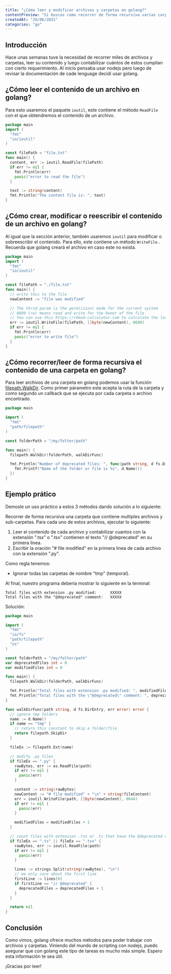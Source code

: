 ```yaml
---
title: "¿Cómo leer y modificar archivos y carpetas en golang?"
contentPreview: "Si buscas como recorrer de forma recursiva varias carpetas y archivos para ejecutar alguna acción específica, este artículo podrá ayudarte."
createdAt: "29/06/2021"
categories: "go"
---
```



## Introducción
Hace unas semanas tuve la necesidad de recorrer miles de archivos y carpetas, leer su contenido y luego contabilizar cuántos de estos cumplían con cierto requerimiento.
Al inicio pensaba usar nodejs pero luego de revisar la documentación de cade lenguage decidí usar golang.

## ¿Cómo leer el contenido de un archivo en golang?
Para esto usaremos el paquete `ioutil`, este contiene el método `ReadFile` con el que obtendremos el contenido de un archivo.
```go {9}
package main
import (
  "fmt"
  "io/ioutil"
)

const filePath = "file.txt"
func main() {
  content, err := ioutil.ReadFile(filePath)
  if err != nil {
    fmt.Println(err)
    panic("error to read the file")
  }

  text := string(content)
  fmt.Println("The content file is: ", text)
}
```

## ¿Cómo crear, modificar o reescribir el contenido de un archivo en golang?
Al igual que la sección anterior, también usaremos `ioutil` para modificar o sobreescribir el contenido.
Para ello, este contiene un método `WriteFile` .<br/>
Recuerda que golang creará el archivo en caso este no exista.

```go {15}
package main
import (
  "fmt"
  "io/ioutil"
)

const filePath = "./file.txt"
func main() {
  // write this to the file
  newContent := "file was modified"

  // The thrid param is the perm(ision) mode for the current system
  // 0600 (rw) means read and write for the Owner of the file
  // You can use this https://chmod-calculator.com to calculate the last param
  err := ioutil.WriteFile(filePath, []byte(newContent), 0600)
  if err != nil {
    fmt.Println(err)
    panic("error to write file")
  }
}
```

## ¿Cómo recorrer/leer de forma recursiva el contenido de una carpeta en golang?
Para leer archivos de una carpeta en golang podemos usar la función [filepath.WalkDir](https://golang.org/pkg/path/filepath/#WalkDir).
Como primer párametro este acepta la ruta de la carpeta y como segundo un callback que se ejecuta por cada carpeta o archivo encontrado.
```go
package main

import (
  "fmt"
  "path/filepath"
)

const folderPath = "/my/folter/path"

func main() {
  filepath.WalkDir(folderPath, walkDirFunc)

  fmt.Println("Number of deprecated files: ", func(path string, d fs.DirEntry, err error) error {
    fmt.Printf("Name of the folder or file is %s", d.Name())
  })
}
```

## Ejemplo prático
Demosle un uso práctico a estos 3 métodos dando solución a lo siguiente:

Recorrer de forma recursiva una carpeta que contiene multiples archivos y sub-carpetas. Para cada uno de estos archivos, ejecutar lo siguiente:
1. Leer el contenido de cada archivo y contabilizar cuantos con la extensión ".tsx" o ".tsx" contienen el texto "// @deprecated" en su primera linea.
2. Escribir la oración "# file modified" en la primera linea de cada archivo con la extensión ".py".

Como regla tenemos:
* Ignorar todas las carpetas de nombre "tmp" (temporal).

Al final, nuestro programa debería mostrar lo siguiente en la terminal:
```text
Total files with extension .py modified:      XXXXX
Total files with the "@deprecated" comment:   XXXXX
```

Solución:

```go {24,40,45,50,59}
package main

import (
  "fmt"
  "io/fs"
  "path/filepath"
  "os"
)

const folderPath = "/my/folter/path"
var deprecatedFiles int = 0
var modifiedFiles int = 0

func main() {
  filepath.WalkDir(folderPath, walkDirFunc)

  fmt.Println("Total files with extension .py modified: ", modifiedFiles)
  fmt.Println("Total files with the \"@deprecated\" comment: ", deprecatedFiles)
}

func walkDirFunc(path string, d fs.DirEntry, err error) error {
  // ignore tmp folders
  name := d.Name()
  if name == "tmp" {
    // return this constant to skip a folder/file
    return filepath.SkipDir
  }

  fileEx := filepath.Ext(name)

  // modify .py files
  if fileEx == ".py" {
    rawBytes, err := os.ReadFile(path)
    if err != nil {
      panic(err)
    }

    content := string(rawBytes)
    newContent := "# file modified" + "\n" + string(fileContent)
    err = ioutil.WriteFile(path, []byte(newContent), 0644)
    if err != nil {
      panic(err)
    }

    modifiedFiles = modifiedFiles + 1
  }

  // count files with extension .tsx or .ts that have the @deprecated comment in the top
  if fileEx == ".ts" || fileEx == ".tsx" {
    rawBytes, err := ioutil.ReadFile(path)
    if err != nil {
      panic(err)
    }

    lines := strings.Split(string(rawBytes), "\n")
    // we only care about the first line
    firstLine := lines[0]
    if firstLine == "// @deprecated" {
      deprecatedFiles = deprecatedFiles + 1
    }
  }

  return nil
}
```

## Conclusión
Como vimos, golang ofrece muchos métodos para poder trabajar con archivos y carpetas. Viniendo del mundo de scripting con nodejs,
puedo asegurar que con golang este tipo de tareas es mucho más simple. Espero esta información te sea útil.

¡Gracias por leer!




